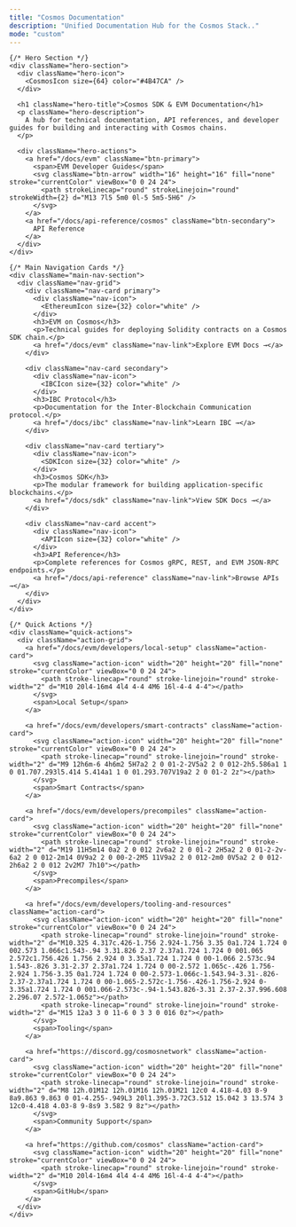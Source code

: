 ```yaml
---
title: "Cosmos Documentation"
description: "Unified Documentation Hub for the Cosmos Stack.."
mode: "custom"
---
```



<div className="landing-page">
  <div className="landing-container">

    {/* Hero Section */}
    <div className="hero-section">
      <div className="hero-icon">
        <CosmosIcon size={64} color="#4B47CA" />
      </div>

      <h1 className="hero-title">Cosmos SDK & EVM Documentation</h1>
      <p className="hero-description">
        A hub for technical documentation, API references, and developer guides for building and interacting with Cosmos chains.
      </p>

      <div className="hero-actions">
        <a href="/docs/evm" className="btn-primary">
          <span>EVM Developer Guides</span>
          <svg className="btn-arrow" width="16" height="16" fill="none" stroke="currentColor" viewBox="0 0 24 24">
            <path strokeLinecap="round" strokeLinejoin="round" strokeWidth={2} d="M13 7l5 5m0 0l-5 5m5-5H6" />
          </svg>
        </a>
        <a href="/docs/api-reference/cosmos" className="btn-secondary">
          API Reference
        </a>
      </div>
    </div>

    {/* Main Navigation Cards */}
    <div className="main-nav-section">
      <div className="nav-grid">
        <div className="nav-card primary">
          <div className="nav-icon">
            <EthereumIcon size={32} color="white" />
          </div>
          <h3>EVM on Cosmos</h3>
          <p>Technical guides for deploying Solidity contracts on a Cosmos SDK chain.</p>
          <a href="/docs/evm" className="nav-link">Explore EVM Docs →</a>
        </div>

        <div className="nav-card secondary">
          <div className="nav-icon">
            <IBCIcon size={32} color="white" />
          </div>
          <h3>IBC Protocol</h3>
          <p>Documentation for the Inter-Blockchain Communication protocol.</p>
          <a href="/docs/ibc" className="nav-link">Learn IBC →</a>
        </div>

        <div className="nav-card tertiary">
          <div className="nav-icon">
            <SDKIcon size={32} color="white" />
          </div>
          <h3>Cosmos SDK</h3>
          <p>The modular framework for building application-specific blockchains.</p>
          <a href="/docs/sdk" className="nav-link">View SDK Docs →</a>
        </div>

        <div className="nav-card accent">
          <div className="nav-icon">
            <APIIcon size={32} color="white" />
          </div>
          <h3>API Reference</h3>
          <p>Complete references for Cosmos gRPC, REST, and EVM JSON-RPC endpoints.</p>
          <a href="/docs/api-reference" className="nav-link">Browse APIs →</a>
        </div>
      </div>
    </div>

    {/* Quick Actions */}
    <div className="quick-actions">
      <div className="action-grid">
        <a href="/docs/evm/developers/local-setup" className="action-card">
          <svg className="action-icon" width="20" height="20" fill="none" stroke="currentColor" viewBox="0 0 24 24">
            <path stroke-linecap="round" stroke-linejoin="round" stroke-width="2" d="M10 20l4-16m4 4l4 4-4 4M6 16l-4-4 4-4"></path>
          </svg>
          <span>Local Setup</span>
        </a>

        <a href="/docs/evm/developers/smart-contracts" className="action-card">
          <svg className="action-icon" width="20" height="20" fill="none" stroke="currentColor" viewBox="0 0 24 24">
            <path stroke-linecap="round" stroke-linejoin="round" stroke-width="2" d="M9 12h6m-6 4h6m2 5H7a2 2 0 01-2-2V5a2 2 0 012-2h5.586a1 1 0 01.707.293l5.414 5.414a1 1 0 01.293.707V19a2 2 0 01-2 2z"></path>
          </svg>
          <span>Smart Contracts</span>
        </a>

        <a href="/docs/evm/developers/precompiles" className="action-card">
          <svg className="action-icon" width="20" height="20" fill="none" stroke="currentColor" viewBox="0 0 24 24">
            <path stroke-linecap="round" stroke-linejoin="round" stroke-width="2" d="M19 11H5m14 0a2 2 0 012 2v6a2 2 0 01-2 2H5a2 2 0 01-2-2v-6a2 2 0 012-2m14 0V9a2 2 0 00-2-2M5 11V9a2 2 0 012-2m0 0V5a2 2 0 012-2h6a2 2 0 012 2v2M7 7h10"></path>
          </svg>
          <span>Precompiles</span>
        </a>

        <a href="/docs/evm/developers/tooling-and-resources" className="action-card">
          <svg className="action-icon" width="20" height="20" fill="none" stroke="currentColor" viewBox="0 0 24 24">
            <path stroke-linecap="round" stroke-linejoin="round" stroke-width="2" d="M10.325 4.317c.426-1.756 2.924-1.756 3.35 0a1.724 1.724 0 002.573 1.066c1.543-.94 3.31.826 2.37 2.37a1.724 1.724 0 001.065 2.572c1.756.426 1.756 2.924 0 3.35a1.724 1.724 0 00-1.066 2.573c.94 1.543-.826 3.31-2.37 2.37a1.724 1.724 0 00-2.572 1.065c-.426 1.756-2.924 1.756-3.35 0a1.724 1.724 0 00-2.573-1.066c-1.543.94-3.31-.826-2.37-2.37a1.724 1.724 0 00-1.065-2.572c-1.756-.426-1.756-2.924 0-3.35a1.724 1.724 0 001.066-2.573c-.94-1.543.826-3.31 2.37-2.37.996.608 2.296.07 2.572-1.065z"></path>
            <path stroke-linecap="round" stroke-linejoin="round" stroke-width="2" d="M15 12a3 3 0 11-6 0 3 3 0 016 0z"></path>
          </svg>
          <span>Tooling</span>
        </a>

        <a href="https://discord.gg/cosmosnetwork" className="action-card">
          <svg className="action-icon" width="20" height="20" fill="none" stroke="currentColor" viewBox="0 0 24 24">
            <path stroke-linecap="round" stroke-linejoin="round" stroke-width="2" d="M8 12h.01M12 12h.01M16 12h.01M21 12c0 4.418-4.03 8-9 8a9.863 9.863 0 01-4.255-.949L3 20l1.395-3.72C3.512 15.042 3 13.574 3 12c0-4.418 4.03-8 9-8s9 3.582 9 8z"></path>
          </svg>
          <span>Community Support</span>
        </a>

        <a href="https://github.com/cosmos" className="action-card">
          <svg className="action-icon" width="20" height="20" fill="none" stroke="currentColor" viewBox="0 0 24 24">
            <path stroke-linecap="round" stroke-linejoin="round" stroke-width="2" d="M10 20l4-16m4 4l4 4-4 4M6 16l-4-4 4-4"></path>
          </svg>
          <span>GitHub</span>
        </a>
      </div>
    </div>

  </div>
</div>
